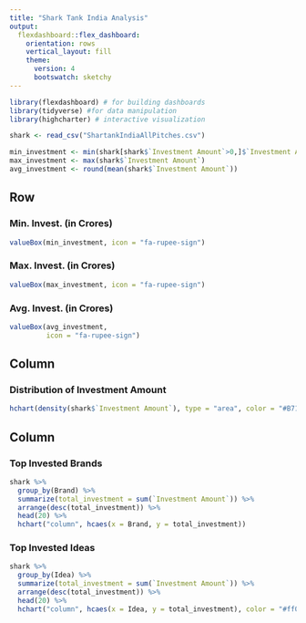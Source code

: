 ```yaml
---
title: "Shark Tank India Analysis"
output: 
  flexdashboard::flex_dashboard:
    orientation: rows
    vertical_layout: fill
    theme: 
      version: 4
      bootswatch: sketchy
---
```


```r
library(flexdashboard) # for building dashboards
library(tidyverse) #for data manipulation
library(highcharter) # interactive visualization
```

```r
shark <- read_csv("ShartankIndiaAllPitches.csv")
```

```r
min_investment <- min(shark[shark$`Investment Amount`>0,]$`Investment Amount`)
max_investment <- max(shark$`Investment Amount`)
avg_investment <- round(mean(shark$`Investment Amount`))
```


Row
-----------------------------------------------------------------------

### Min. Invest. (in Crores)

```r

valueBox(min_investment, icon = "fa-rupee-sign")
```

### Max. Invest. (in Crores)

```r

valueBox(max_investment, icon = "fa-rupee-sign")
```

### Avg. Invest. (in Crores)

```r

valueBox(avg_investment, 
         icon = "fa-rupee-sign")
```


Column {data-width=650}
-----------------------------------------------------------------------

### Distribution of Investment Amount

```r

hchart(density(shark$`Investment Amount`), type = "area", color = "#B71C1C", name = "Investment Amount")

```


Column {data-width=350}
-----------------------------------------------------------------------

### Top Invested Brands

```r

shark %>% 
  group_by(Brand) %>% 
  summarize(total_investment = sum(`Investment Amount`)) %>%
  arrange(desc(total_investment)) %>% 
  head(20) %>% 
  hchart("column", hcaes(x = Brand, y = total_investment))

```


### Top Invested Ideas

```r

shark %>% 
  group_by(Idea) %>% 
  summarize(total_investment = sum(`Investment Amount`)) %>%
  arrange(desc(total_investment)) %>% 
  head(20) %>% 
  hchart("column", hcaes(x = Idea, y = total_investment), color = "#ff0011")

```
